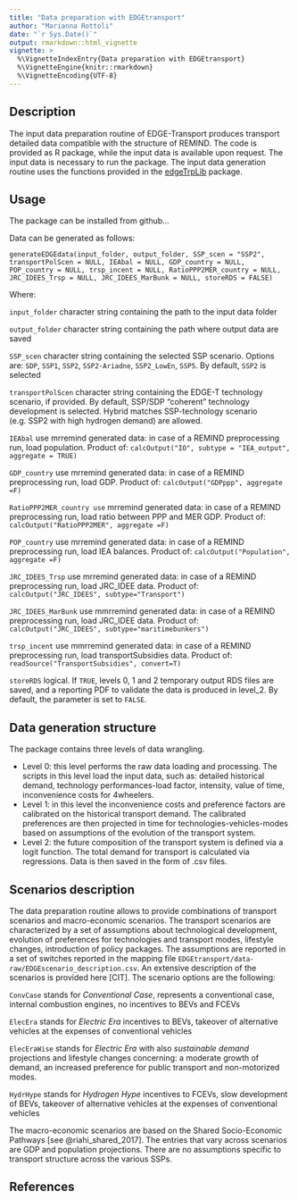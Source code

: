 ```yaml
---
title: "Data preparation with EDGEtransport"
author: "Marianna Rottoli"
date: "`r Sys.Date()`"
output: rmarkdown::html_vignette
vignette: >
  %\VignetteIndexEntry{Data preparation with EDGEtransport}
  %\VignetteEngine{knitr::rmarkdown}
  %\VignetteEncoding{UTF-8}
---
```


## Description

The input data preparation routine of EDGE-Transport produces transport detailed data compatible with the structure of REMIND. The code is provided as R package, while the input data is available upon request. The input data is necessary to run the package. The input data generation routine uses the functions provided in the [edgeTrpLib](https://github.com/pik-piam/edgeTrpLib) package.

## Usage

The package can be installed from github...

Data can be generated as follows:

`
generateEDGEdata(input_folder, output_folder, SSP_scen = "SSP2", transportPolScen = NULL, IEAbal = NULL, GDP_country = NULL, POP_country = NULL, trsp_incent = NULL, RatioPPP2MER_country = NULL, JRC_IDEES_Trsp = NULL, JRC_IDEES_MarBunk = NULL, storeRDS = FALSE)
`

Where:

`input_folder` character string containing the path to the input data folder

`output_folder` character string containing the path where output data are saved

`SSP_scen` character string containing the selected SSP scenario. Options are: `SDP`, `SSP1`, `SSP2`, `SSP2-Ariadne`, `SSP2_LowEn`, `SSP5`. By default, `SSP2` is selected

`transportPolScen` character string containing the EDGE-T technology scenario, if provided. By default, SSP/SDP "coherent" technology development is selected. Hybrid matches SSP-technology scenario (e.g. SSP2 with high hydrogen demand) are allowed.

`IEAbal` use mrremind generated data: in case of a REMIND preprocessing run, load population.  Product of: `calcOutput("IO", subtype = "IEA_output", aggregate = TRUE)`

`GDP_country` use mrremind generated data: in case of a REMIND preprocessing run, load GDP.  Product of: `calcOutput("GDPppp", aggregate =F)`

`RatioPPP2MER_country use` mrremind generated data: in case of a REMIND preprocessing run, load ratio between PPP and MER GDP.  Product of: `calcOutput("RatioPPP2MER", aggregate =F)`

`POP_country` use mrremind generated data: in case of a REMIND preprocessing run, load IEA balances. Product of: `calcOutput("Population", aggregate =F)`

`JRC_IDEES_Trsp` use mrremind generated data: in case of a REMIND preprocessing run, load JRC_IDEE data. Product of: `calcOutput("JRC_IDEES", subtype="Transport")`

`JRC_IDEES_MarBunk` use mmrremind generated data: in case of a REMIND preprocessing run, load JRC_IDEE data. Product of: `calcOutput("JRC_IDEES", subtype="maritimebunkers")`

`trsp_incent` use mmrremind generated data: in case of a REMIND preprocessing run, load transportSubsidies data. Product of: `readSource("TransportSubsidies", convert=T)`

`storeRDS` logical. If `TRUE`, levels 0, 1 and 2 temporary output RDS files are saved, and a reporting PDF to validate the data is produced in level_2. By default, the parameter is set to `FALSE`.


## Data generation structure

The package contains three levels of data wrangling.

* Level 0: this level performs the raw data loading and processing. The scripts in this level load the input data, such as: detailed historical demand, technology performances-load factor, intensity, value of time, inconvenience costs for 4wheelers.
* Level 1: in this level the inconvenience costs and preference factors are calibrated on the historical transport demand. The calibrated preferences are then projected in time for technologies-vehicles-modes based on assumptions of the evolution of the transport system.
* Level 2: the future composition of the transport system is defined via a logit function. The total demand for transport is calculated via regressions. Data is then saved in the form of .csv files.

## Scenarios description

The data preparation routine allows to provide combinations of transport scenarios and macro-economic scenarios. The transport scenarios are characterized by a set of assumptions about technological development, evolution of preferences for technologies and transport modes, lifestyle changes, introduction of policy packages. The assumptions are reported in a set of switches reported in the mapping file `EDGEtransport/data-raw/EDGEscenario_description.csv`. An extensive description of the scenarios is provided here [CIT]. The scenario options are the following:

`ConvCase` stands for *Conventional Case*, represents a conventional case, internal combustion engines, no incentives to BEVs and FCEVs

`ElecEra` stands for *Electric Era* incentives to BEVs, takeover of alternative vehicles at the expenses of conventional vehicles

`ElecEraWise` stands for *Electric Era* with also *sustainable demand* projections and lifestyle changes concerning: a moderate growth of demand, an increased preference for public transport and non-motorized modes.

`HydrHype` stands for *Hydrogen Hype* incentives to FCEVs, slow development of BEVs, takeover of alternative vehicles at the expenses of conventional vehicles

The macro-economic scenarios are based on the Shared Socio-Economic Pathways [see @riahi_shared_2017]. The entries that vary across scenarios are GDP and population projections. There are no assumptions specific to transport structure across the various SSPs.

## References
